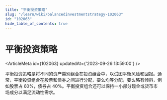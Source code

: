 ```yaml
---
title: "平衡投资策略"
slug: "/learn/wiki/balancedinvestmentstrategy-102063"
id: "102063"
hide_table_of_contents: true
---
```



# 平衡投资策略

<ArticleMeta id={102063} updatedAt={'2023-09-26 13:59:00'} />
<div className='border-solid border-b border-t-0 my-4 border-[var(--ifm-color-gray-300)]' />

平衡投资策略是将不同的资产类别组合在投资组合中，以试图平衡风险和回报。通常，平衡投资组合在股票和债券之间进行分配，要么均等分配，要么略有倾斜，例如股票占 60%，债券占 40%。平衡投资组合还可以保持一小部分现金或货币市场成分以满足流动性需求。
